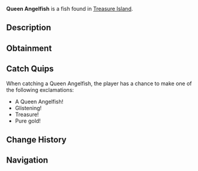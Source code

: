 {{FishInfobox
|image          = Queen Angelfish.png
|rarity         = Rare
|sea            = Second Sea
|location       = [[Treasure Island]]
|sublocation    = 
|sources        = Fishing Rod
|radar_location = 
|xp             = 3450
|weather        = 
|time           = 
|season         = 
|bait           = Minnow
|base_weight    = 8
|base_value     = 6200
|weight_range   = 5.6
|base_chance    = 25
|base_resil     = 45
}}
'''Queen Angelfish''' is a {{Rarity|Rare}} fish found in [[Treasure Island]].

== Description ==
{{Description|A sovereign sparkle from the ocean's royal trove.|Bestiary Entry}}

== Obtainment ==
{{Description|Hidden where treasure resides.|Bestiary Hint}}
{{Fish Availability|
Treasure Island
|top_rods      = 
Steady Rod\66159.78\81225.75;
Frostfire Rod\65896.01\81303.59;
Training Rod\59486.8\242179.52;
Plastic Rod\49639.61\78362.87;
Magma Rod\49348.14\78424.62;
Flimsy Rod\47444.08\265265.44;
Free Spirit Rod\38886.89\93721.85;
Azure Of Lagoon\35672.74\93434.76;
Firefly Rod\31917.17\89397.54;
Astralhook Rod\37952.71\87721.41;
Blazebringer Rod\32181.77\80900.15;
Trident Rod\30692.93\63442.63;
Verdant Shear Rod\30248.87\82756.04;
No-Life Rod\22533.38\50196.52;
Ethereal Prism Rod\20936.98\50590.05;
Seraphic Rod\20766.78\49741.72;
Challenger's Rod\19946.48\49298.73;
Rod Of The Forgotten Fang\19680.28\47453.72;
Rod Of The Exalted One\19440.32\47186.45;
Depthseeker Rod\19037.62\47238.69;
Rod Of The Depths\18948.56\47086.61;
Avalanche Rod\18601.15\47047.96;
Volcanic Rod\18496\46933.08;
Zeus Rod\18404.87\46792.9
|recommended   = Free Spirit Rod
}}

== Catch Quips ==
When catching a Queen Angelfish, the player has a chance to make one of the following exclamations:
* A Queen Angelfish!
* Glistening!
* Treasure!
* Pure gold!

== Change History ==
{{Change History|{{subst:Current Version}}}}

== Navigation ==
{{Fish Navbox|Treasure Island}}